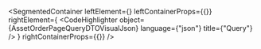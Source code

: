 
<SegmentedContainer
  leftElement={<AssetOrderPageQueryDTODesc />}
  leftContainerProps={{}}
  rightElement={
    <CodeHighlighter
      object={AssetOrderPageQueryDTOVisualJson}
      language={"json"}
      title={"Query"}
    />
  }
  rightContainerProps={{}}
/>
